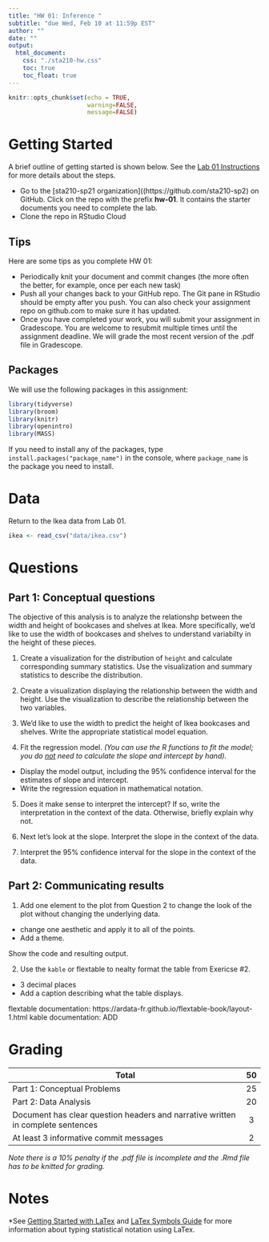 ```yaml
---
title: "HW 01: Inference "
subtitle: "due Wed, Feb 10 at 11:59p EST"
author: ""
date: ""
output: 
  html_document:
    css: "./sta210-hw.css"
    toc: true
    toc_float: true
---
```


```r
knitr::opts_chunk$set(echo = TRUE,
                      warning=FALSE,
                      message=FALSE)
```

# Getting Started

A brief outline of getting started is shown below. See the [Lab 01 Instructions]() for more details about the steps. 

- Go to the [sta210-sp21 organization]((https://github.com/sta210-sp2) on GitHub. Click on the repo with the prefix **hw-01**. It contains the starter documents you need to complete the lab.
- Clone the repo in RStudio Cloud

## Tips

Here are some tips as you complete HW 01:

- Periodically knit your document and commit changes (the more often the better, for example, once per each new task)
- Push all your changes back to your GitHub repo. The Git pane in RStudio should be empty after you push. You can also check your assignment repo on github.com to make sure it has updated.
- Once you have completed your work, you will submit your assignment in Gradescope. You are welcome to resubmit multiple times until the assignment deadline. We will grade the most recent version of the .pdf file in Gradescope.

## Packages 

We will use the following packages in this assignment: 

```r
library(tidyverse)
library(broom)
library(knitr)
library(openintro)
library(MASS)
```

If you need to install any of the packages, type `install.packages("package_name")` in the console, where `package_name` is the package you need to install. 

# Data

Return to the Ikea data from Lab 01. 

<!--UPDATE THIS DATA DESCRIPTION-->

```r
ikea <- read_csv("data/ikea.csv")
```


# Questions

## Part 1: Conceptual questions

<!-- UPDATE INSRUCTIONS TO THIS PART-->

The objective of this analysis is to analyze the relationshp between the width and height of bookcases and shelves at Ikea. More specifically, we'd like to use the width of bookcases and shelves to understand variabilty in the height of these pieces. 

1. Create a visualization for the distribution of `height` and calculate corresponding summary statistics. Use the visualization and summary statistics to describe the distribution. 
  
2. Create a visualization displaying the relationship between the width and height. Use the visualization to describe the relationship between the two variables. 

3. We'd like to use the width to predict the height of Ikea bookcases and shelves. Write the appropriate statistical model equation. 

4. Fit the regression model. *(You can use the R functions to fit the model; you do <u>not</u> need to calculate the  slope and intercept by hand).*
  - Display the model output, including the 95% confidence interval for the estimates of slope and intercept. 
  - Write the regression equation in mathematical notation. 
  
5. Does it make sense to interpret the intercept? If so, write the interpretation in the context of the data. Otherwise, briefly explain why not.

6. Next let's look at the slope. Interpret the slope in the context of the data.

7. Interpret the 95% confidence interval for the slope in the context of the data. 

## Part 2: Communicating results

<!-- ADD INSTRUCTIONS FOR THIS SECTION-->

1. Add one element to the plot from Question 2 to change the look of the plot without changing the underlying data.
- change one aesthetic and apply it to all of the points.
- Add a theme. 

Show the code and resulting output.


2. Use the `kable` or flextable to nealty format the table from Exericse #2. 

- 3 decimal places
- Add a caption describing what the table displays. 

flextable documentation: https://ardata-fr.github.io/flextable-book/layout-1.html
kable documentation: ADD


# Grading

| **Total** | **50** |
|-------------------------------------------------------------|:--:|
| Part 1: Conceptual Problems | 25 |
| Part 2: Data Analysis | 20 |
| Document has clear question headers and narrative written in complete sentences| 3 	|
| At least 3 informative commit messages 	| 2 	|


*Note there is a 10% penalty if the .pdf file is incomplete and the .Rmd file has to be knitted for grading.*

# Notes

*See [Getting Started with LaTex](https://artofproblemsolving.com/wiki/index.php/LaTeX:LaTeX_on_AoPS#Getting_Started_with_LaTeX) and [LaTex Symbols Guide](https://artofproblemsolving.com/wiki/index.php/LaTeX:Symbols#Greek_Letters) for more information about typing statistical notation using LaTex.
